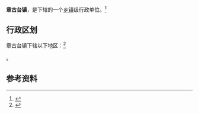{{中国乡级行政区
|景观照片文件名 = 
|景观照片描述 = 
|汉语拼音 = 
|其他语言 = 
|其他语言名称 = 
|旧称 = 
|地名出处 = 
|位置图文件名 = 
|位置图描述 = 
|自定义图片= 
|建置时间 = 
|政府驻地 = 
|毗邻 = 
|总面积 = 
|总人口 = 
|总人口年份 = 
|户籍人口 = 
|户籍人口年份 = 
|常住人口 = 
|常住人口年份 = 
|人口密度 = 
|GDP = 
|GDP年份 = 
|邮政编码 = 
|电话区号 = 418
|官方网站 = 
|网站名称 = 
|21/09/22/102/000}}

'''章古台镇'''，是{{PRC admin/fullname|21/09/22/102/000|3}}下辖的一个[[乡镇|乡镇]]级行政单位。<ref>{{PRC admin/ref sgc|{{PRC admin/parent|21/09/22/102/000}}}}</ref>

== 行政区划 ==

章古台镇下辖以下地区：<ref>{{PRC admin/ref sgc|21/09/22/102/000}}</ref>

{{PRC admin/children|21/09/22/102/000}}。

== 参考资料 ==

{{reflist}}

{{行政区划小作品}}
{{PRC admin/navcat|21/09/22/102/000}}